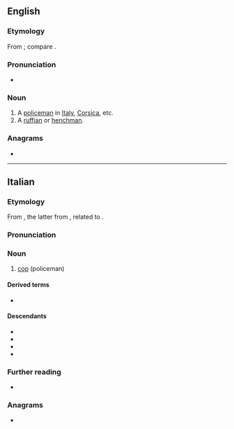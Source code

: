==English==

===Etymology===
From {{bor|en|it|sbirro}}; compare {{cog|fr|sbire}}.

===Pronunciation===
* {{IPA|en|/spiɹoʊ/}}

===Noun===
{{en-noun|s|sbirri}}

# A [[policeman]] in [[Italy]], [[Corsica]], etc.
# A [[ruffian]] or [[henchman]].

===Anagrams===
* {{anagrams|en|a=biorrs|Borris}}

----

==Italian==

===Etymology===
From {{prefix|it|s|birro}}, the latter from {{der|it|la|birrus||hooded coat}}, related to {{m|la|burrus||reddish; red-headed}}.

===Pronunciation===
{{it-pr|sbìrro}}

===Noun===
{{it-noun|m}}

# [[cop]] (policeman)

====Derived terms====
* {{l|it|sbirresco}}

====Descendants====
* {{desc|en|sbirro|bor=1}}
* {{desc|eo|sbiro|bor=1}}
* {{desc|mt|żbirr|bor=1}}
* {{desc|ro|zbir|bor=1}}

===Further reading===
* {{R:it:Treccani}}

===Anagrams===
* {{anagrams|it|a=biorrs|sborri}}